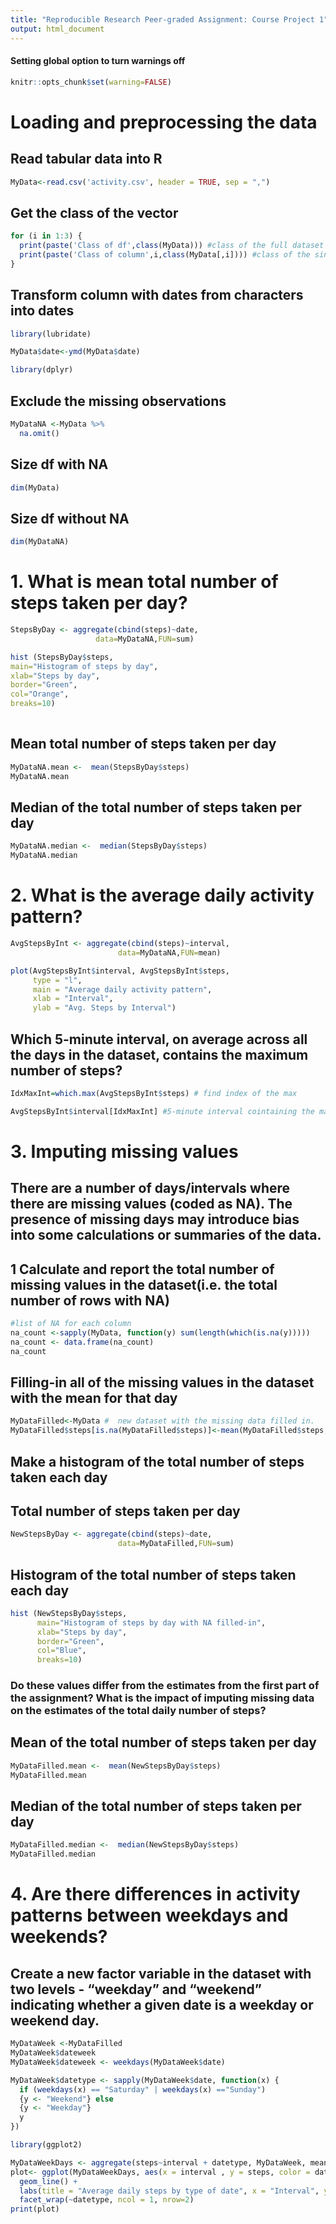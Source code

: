 ---
title: "Reproducible Research Peer-graded Assignment: Course Project 1"
output: html_document
---

#### Setting global option to turn warnings off

```{r}
knitr::opts_chunk$set(warning=FALSE)
```

# Loading and preprocessing the data

## Read tabular data into R

```{r}
MyData<-read.csv('activity.csv', header = TRUE, sep = ",")
```

## Get the class of the vector
```{r}
for (i in 1:3) {
  print(paste('Class of df',class(MyData))) #class of the full dataset 
  print(paste('Class of column',i,class(MyData[,i]))) #class of the single columns
}
```

## Transform column with dates from characters into dates

```{r include=FALSE}
library(lubridate)
```

```{r}
MyData$date<-ymd(MyData$date)
```

```{r include=FALSE}
library(dplyr)
```

## Exclude the missing observations
```{r}
MyDataNA <-MyData %>%
  na.omit()	
```

## Size df with NA
```{r}
dim(MyData)
```
## Size df without NA
```{r}
dim(MyDataNA)
```

# 1. What is mean total number of steps taken per day?
```{r}
StepsByDay <- aggregate(cbind(steps)~date,
                   data=MyDataNA,FUN=sum)

hist (StepsByDay$steps,
main="Histogram of steps by day",
xlab="Steps by day",
border="Green",
col="Orange",
breaks=10)
	
```

## Mean total number of steps taken per day
```{r}
MyDataNA.mean <-  mean(StepsByDay$steps)
MyDataNA.mean
```

## Median of the total number of steps taken per day
```{r}
MyDataNA.median <-  median(StepsByDay$steps)
MyDataNA.median
```

# 2. What is the average daily activity pattern?
```{r}
AvgStepsByInt <- aggregate(cbind(steps)~interval,
                        data=MyDataNA,FUN=mean)

plot(AvgStepsByInt$interval, AvgStepsByInt$steps, 
     type = "l",
     main = "Average daily activity pattern",
     xlab = "Interval",
     ylab = "Avg. Steps by Interval")  
```

## Which 5-minute interval, on average across all the days in the dataset, contains the maximum number of steps?
```{r}
IdxMaxInt=which.max(AvgStepsByInt$steps) # find index of the max

AvgStepsByInt$interval[IdxMaxInt] #5-minute interval cointaining the max
```
# 3. Imputing missing values
## There are a number of days/intervals where there are missing values (coded as NA). The presence of missing days may introduce bias into some calculations or summaries of the data.

## 1 Calculate and report the total number of missing values in the dataset(i.e. the total number of rows with NA)

```{r}
#list of NA for each column
na_count <-sapply(MyData, function(y) sum(length(which(is.na(y)))))
na_count <- data.frame(na_count)
na_count 
```

## Filling-in all of the missing values in the dataset with the mean for that day
```{r }
MyDataFilled<-MyData #  new dataset with the missing data filled in.
MyDataFilled$steps[is.na(MyDataFilled$steps)]<-mean(MyDataFilled$steps, na.rm = T)

```

## Make a histogram of the total number of steps taken each day 

## Total number of steps taken per day 
```{r}
NewStepsByDay <- aggregate(cbind(steps)~date,
                        data=MyDataFilled,FUN=sum)
```



## Histogram of the total number of steps taken each day 

```{r}
hist (NewStepsByDay$steps,
      main="Histogram of steps by day with NA filled-in",
      xlab="Steps by day",
      border="Green",
      col="Blue",
      breaks=10)
```

### Do these values differ from the estimates from the first part of the assignment? What is the impact of imputing missing data on the estimates of the total daily number of steps?

## Mean of the total number of steps taken per day
```{r}
MyDataFilled.mean <-  mean(NewStepsByDay$steps)
MyDataFilled.mean
```

## Median of the total number of steps taken per day

```{r}
MyDataFilled.median <-  median(NewStepsByDay$steps)
MyDataFilled.median
```

# 4. Are there differences in activity patterns between weekdays and weekends?

## Create a new factor variable in the dataset with two levels - "weekday" and "weekend" indicating whether a given date is a weekday or weekend day.

```{r}
MyDataWeek <-MyDataFilled
MyDataWeek$dateweek
MyDataWeek$dateweek <- weekdays(MyDataWeek$date) 

MyDataWeek$datetype <- sapply(MyDataWeek$date, function(x) {
  if (weekdays(x) == "Saturday" | weekdays(x) =="Sunday") 
  {y <- "Weekend"} else 
  {y <- "Weekday"}
  y
})
```
```{r include=FALSE}
library(ggplot2)
```


```{r}

MyDataWeekDays <- aggregate(steps~interval + datetype, MyDataWeek, mean, na.rm = TRUE)
plot<- ggplot(MyDataWeekDays, aes(x = interval , y = steps, color = datetype)) +
  geom_line() +
  labs(title = "Average daily steps by type of date", x = "Interval", y = "Average number of steps") +
  facet_wrap(~datetype, ncol = 1, nrow=2)
print(plot)
```











